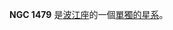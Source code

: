 {{NGCInfoBox|NGCID=NGC 1479|發現者=法蘭克·穆勒|發現日期=1886年-月-日|其他編號=|曆元=J2000.0|赤經=3時54分20.4秒
|赤緯=-10°12'31"|星座=波江座|星體=單獨的星系|星等=|表面亮度=|藍等=}}

'''NGC 1479''' 是[[波江座|波江座]]的一個[[單獨的星系|單獨的星系]]。

{{NGCReference|1479}}
{{Catalogs|NGC=1479}}